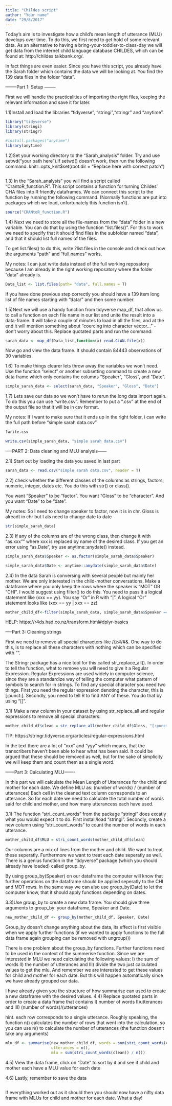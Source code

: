 ```yaml
---
title: "Childes script"
author: "Your name"
date: "29/8/2017"
---
```


Today's aim is to investigate how a child's mean length of utterance (MLU) develops over time. To do this, we first need to get hold of some relevant data. As an alternative to having a bring-your-toddler-to-class-day we will get data from the internet child language database CHILDES, which can be found at:
http://childes.talkbank.org/.

In fact things are even easier. Since you have this script, you already have the Sarah folder which contains the data we will be looking at. You find the 139 data files in the folder "data".



--------Part 1: Setup --------

First we will handle the practicalities of importing the right files, keeping the relevant information and save it for later.


1.1)Install and load the libraries "tidyverse", "stringi","stringr" and "anytime".
```R
library("tidyverse")
library(stringi)
library(stringr)

#install.packages("anytime")
library(anytime)
```

1.2)Set your working directory to the "Sarah_analysis" folder. Try and use setwd("your path here").If setwd() doesn't work, then run the following command: knitr::opts_knit$set(root.dir = "Replace here with correct patch")
```R
```

1.3) In the "Sarah_analysis" you will find a script called "CrantoR_function.R". This script contains a function for turning Childes' CHA files into R friendly dataframes. We can connect this script to the function by running the following command.
(Normally functions are put into packages which we load, unfortunately this function isn't).
```R

source("CRANtoR_function.R") 
``` 


1.4) Next we need to store all the file-names from the "data" folder in a new variable.
You can do that by using the function "list.files()". For this to work we need to specify that it should find files in the subfolder named "data", and that it should list full names of the files. 

To get list.files() to do this, write ?list.files in the console and check out how the arguments "path" and "full.names" works. 

My notes: I can just write data instead of the full working reposatory because I am already in the right working reposatory where the folder "data" already is. 

```R
Data_list <- list.files(path= "data", full.names = T)
```

If you have done previous step correctly you should have a 139 item long list of file names starting with "data/" and then some number.

1.5)Next we will use a handy function from tidyverse map_df, that allow us to call a function on each file name in our list and unite the result into a data-frame. It will take a couple of minutes to load in all the files, and at the end it will mention something about "coercing into character vector..." - don't worry about this.
Replace quotated parts and run the command:
```R
sarah_data <- map_df(Data_list,function(x) read.CLAN.file(x))
```
Now go and view the data frame. It should contain 84443 observations of 30 variables.


1.6) To make things clearer lets throw away the variables we won't need. Use the function "select" or another subsetting command to create a new data frame which only contains the columns "Speaker", "Gloss", and "Date".

```R
simple_sarah_data <- select(sarah_data, "Speaker", "Gloss", "Date")
```


1.7) Lets save our data so we won't have to rerun the long data import again. To do this you can use "write.csv". Remember to put a ".csv" at the end of the output file so that it will be in csv format.

My notes: If I want to make sure that it ends up in the right folder, i can write the full path before "simple sarah data.csv"
```R
?write.csv

write.csv(simple_sarah_data, "simple sarah data.csv")

```


-----PART 2: Data cleaning and MLU analysis------


2.1) Start out by loading the data you saved in last part
```R
sarah_data <- read.csv("simple sarah data.csv", header = T)

```


2.2) check whether the different classes of the columns as strings, factors, numeric, integer, dates etc. 
You do this with str() or class().

You want "Speaker" to be "factor".
You want "Gloss" to be "character".
And you want "Date" to be "date".

My notes: So I need to change speaker to factor, now it is in chr. Gloss is alreadt in chr but I als need to change date to date
```R

str(simple_sarah_data)


```

2.3) If any of the columns are of the wrong class, then change it with "as.xxx"" where xxx is replaced by name of the desired class.
If you get an error using "as.Date", try use anytime::anydate() instead.
```R

simple_sarah_data$Speaker <- as.factor(simple_sarah_data$Speaker)

simple_sarah_data$Date <- anytime::anydate(simple_sarah_data$Date)

```


2.4) In the data Sarah is conversing with several people but mainly her mother. We are only interested in the child-mother conversations. Make a dataframe where you only keep the rows where the speaker is "MOT" OR "CHI". I would suggest using filter() to do this. You need to pass it a logical statement like (xxx == yy). You say "Or" in R with "|". A logical "Or" statement looks like (xxx == yy | xxx == zz)
```R

mother_child_df<-filter(simple_sarah_data, simple_sarah_data$Speaker == "MOT" | simple_sarah_data$Speaker == "CHI") 

```
HELP: https://r4ds.had.co.nz/transform.html#dplyr-basics

----Part 3: Cleaning strings


First we need to remove all special characters like /¤:#/#&. One way to do this, is to replace all these characters with nothing which can be specified with "". 

The Stringr package has a nice tool for this called str_replace_all(). In order to tell the function, what to remove you will need to give it a Regular Expression. Regular Expressions are used widely in computer science, since they are a standardize way of telling the computer what pattern of symbols to search for in strings. 
To find any special character you need two things. First you need the regular expression denoting the character, this is [:punct:]. Secondly, you need to tell R to find ANY of these. You do that by using "[]".

3.1) Make a new column in your dataset by using str_replace_all and regular expressions to remove all special characters:

```R

mother_child_df$clean = str_replace_all(mother_child_df$Gloss, "[:punct:]", "")

```
TIP: https://stringr.tidyverse.org/articles/regular-expressions.html


In the text there are a lot of "xxx" and "yyy" which means, that the transcribers haven't been able to hear what has been said. It could be argued that these should be removed as well, but for the sake of simplicity we will keep them and count them as a single word. 



------Part 3: Calculating MLU-------

In this part we will calculate the Mean Length of Utterances for the child and mother for each date. We define MLU as:
(number of words) / (number of utterances)
Each cell in the cleaned text column corresponds to an utterance. So for each date we need to calculate the total number of words said for child and mother, and how many utterancess each have used.


3.1) The function "stri_count_words" from the package "stringi" does excatly what you would expect it to do. First install/load "stringi". Secondly, create a new column using "stri_count_words" to count the number of words in each utterance. 
```R

mother_child_df$MLU = stri_count_words(mother_child_df$clean)


```


Our columns are a mix of lines from the mother and child. We want to treat these seperatly. Furthermore we want to treat each date seperatly as well. There is a genius function in the "tidyverse" package (which you should already have loaded) called group_by.

By using group_by(Speaker) on our dataframe the computer will know that further operations on the dataframe should be applied seperatly to the CHI and MOT rows. In the same way we can also use group_by(Date) to let the computer know, that it should apply functions depending on dates. 

3.3)Use group_by to create a new data frame. You should give three arguments to group_by: your dataframe, Speaker and Date.
```R

new_mother_child_df <- group_by(mother_child_df, Speaker, Date)

```
Group_by doesn't change anything about the data, its effect is first visible when we apply further functions (if we wanted to apply functions to the full data frame again grouping can be removed with ungroup())

There is one problem about the group_by functions. Further functions need to be used in the context of the summerise function. 
Since we are interested in MLU we need calculating the following values: 
I) the sum of words 
II) the number of utterances and 
III) divide the two just calculated values to get the mlu. 
And remember we are interested to get these values for child and mother for each date. But this will happen automatically since we have already grouped our data.


I have already given you the structure of how summarise can used to create a new dataframe with the desired values. 
4.4) Replace quotated parts in order to create a data frame that contains I) number of words II)utterances and III) (number of words)/(utterances) 

hint. each row corresponds to a single utterance. Roughly speaking, the function n() calculates the number of rows that went into the calculation, so you can use n() to calculate the number of utterances (the function doesn't take any arguments)
```R

mlu_df <- summarise(new_mother_child_df, words = sum(stri_count_words(clean)), 
                    utterances = n(), 
                    mlu = sum(stri_count_words(clean)) / n())

```  
4.5) View the data frame, click on "Date" to sort by it and see if child and mother each have a MLU value for each date

4.6) Lastly, remember to save the data
```R
```

If everything worked out as it should then you should now have a nifty data frame with MLUs for child and mother for each date. What a day!


  